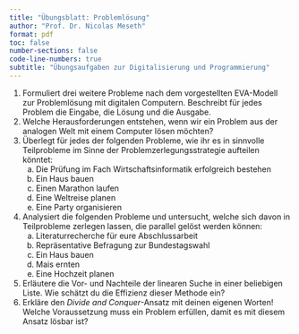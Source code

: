 ```yaml
---
title: "Übungsblatt: Problemlösung"
author: "Prof. Dr. Nicolas Meseth"
format: pdf
toc: false
number-sections: false
code-line-numbers: true
subtitle: "Übungsaufgaben zur Digitalisierung und Programmierung"
---
```

1.  Formuliert drei weitere Probleme nach dem vorgestellten EVA-Modell zur Problemlösung mit digitalen Computern. Beschreibt für jedes Problem die Eingabe, die Lösung und die Ausgabe.
2.  Welche Herausforderungen entstehen, wenn wir ein Problem aus der analogen Welt mit einem Computer lösen möchten?
3.  Überlegt für jedes der folgenden Probleme, wie ihr es in sinnvolle Teilprobleme im Sinne der Problemzerlegungsstrategie aufteilen könntet:
     a.  Die Prüfung im Fach Wirtschaftsinformatik erfolgreich bestehen
     b.  Ein Haus bauen
     c.  Einen Marathon laufen
     d.  Eine Weltreise planen
     e.  Eine Party organisieren
4.  Analysiert die folgenden Probleme und untersucht, welche sich davon in Teilprobleme zerlegen lassen, die parallel gelöst werden können:
     a.  Literaturrecherche für eure Abschlussarbeit
     b.  Repräsentative Befragung zur Bundestagswahl
     c.  Ein Haus bauen
     d.  Mais ernten
     e.  Eine Hochzeit planen
5.  Erläutere die Vor- und Nachteile der linearen Suche in einer beliebigen Liste. Wie schätzt du die Effizienz dieser Methode ein?
6.  Erkläre den *Divide and Conquer*-Ansatz mit deinen eigenen Worten! Welche Voraussetzung muss ein Problem erfüllen, damit es mit diesem Ansatz lösbar ist?



